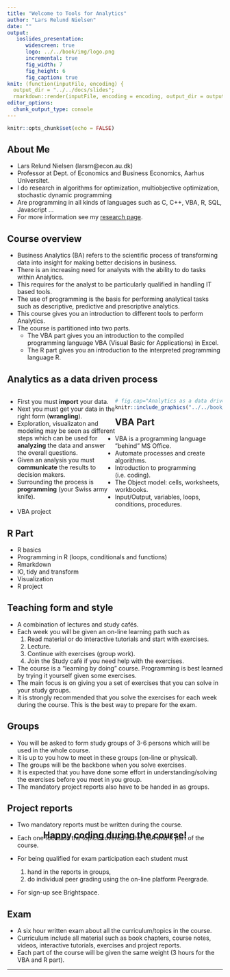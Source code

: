 ```yaml
---
title: "Welcome to Tools for Analytics"
author: "Lars Relund Nielsen"
date: ""
output: 
   ioslides_presentation: 
      widescreen: true
      logo: ../../book/img/logo.png
      incremental: true
      fig_width: 7
      fig_height: 6
      fig_caption: true
knit: (function(inputFile, encoding) {
  output_dir = "../../docs/slides";
  rmarkdown::render(inputFile, encoding = encoding, output_dir = output_dir)})
editor_options: 
  chunk_output_type: console
---
```


<!-- Two column css styles + etc -->
<style>
.column-left{
  float: left;
  width: 50%;
  text-align: left;
}
.column-right{
  float: right;
  width: 50%;
  text-align: left;
}
.centerVH {
  text-align: center;
  position: fixed;
  top: 50%;
  left: 50%;
  transform: translate(-50%, -50%);
}
</style>

```r
knitr::opts_chunk$set(echo = FALSE)
```

## About Me 

- Lars Relund Nielsen (larsrn@econ.au.dk)
- Professor at Dept. of Economics and Business Economics, Aarhus Universitet. 
- I do research in algorithms for optimization, multiobjective optimization, stochastic dynamic programming
- Are programming in all kinds of languages such as C, C++, VBA, R, SQL, Javascript …
- For more information see my [research page]( http://www.research.relund.dk/).


## Course overview {.smaller}

- Business Analytics (BA) refers to the scientific process of transforming data into insight for making better decisions in business. 
- There is an increasing need for analysts with the ability to do tasks within Analytics. 
- This requires for the analyst to be particularly qualified in handling IT based tools. 
- The use of programming is the basis for performing analytical tasks such as descriptive, predictive and prescriptive analytics. 
- This course gives you an introduction to different tools to perform Analytics.
- The course is partitioned into two parts. 
   * The VBA part gives you an introduction to the compiled programming language VBA (Visual Basic for Applications) in Excel. 
   * The R part gives you an introduction to the interpreted programming language R. 


## Analytics as a data driven process

<div class="column-right">
```r
# fig.cap="Analytics as a data driven process."
knitr::include_graphics("../../book/img/process.png", dpi = 250)
```
</div>
<div class="column-left">
- First you must __import__ your data. 
<!-- That is, take data from a database, file, web API etc. and transform it into a data frame/table.  -->
- Next you must get your data in the right form (__wrangling__).
<!-- - In general raw data may be messy and need to be structured in a __tidy__ way.  -->
<!-- Tidying your data means storing it in a structured form sutaiable for analysis. In brief, when your data is __tidy__, each column is a variable, and each row is an observation. Tidy data is important because the consistent structure lets you focus your struggle on questions about the data.  -->
<!-- - Once you have tidy data, a common first step is to __transform__ it.  -->
<!-- Transformation includes narrowing in on observations of interest (e.g. only observations from a specific year or warehouse), creating new variables based on existing variables (like the cost of using the machine that day given idle time).  -->
- Exploration, visualizaton and modeling may be seen as different steps which can be used for __analyzing__ the data and answer the overall questions. 
<!-- This part of the course will focus on the different steps except modeling.  -->
<!-- - The next step is to do a simple __exploration__ of you data such as calculating a set of summary statistics (like counts, means or KPIs).  -->
<!-- A good way to get an overview over your data is by __visualisation__.  -->
<!-- A good visualisation will show you things that you did not expect, raise new questions about the data or confirm your hypotesis. A good visualisation might also hint that you're asking the wrong question, or you need to collect different data. Exploration and visusalization are descriptive analytics and used to answer questions such as: What happend? How many, how often, where? Where exactly is the problem? What actions are needed? -->
<!-- - __Models__ are complementary tools to visualisation. Once you have made your questions sufficiently precise, you can use a model to answer them. A model is a description of a system using mathematical concepts and a simplification of the real system. That is, the results of a model are based on a set of assumptions. Models for statistical analysis, forecasting, system behaivior are predictive analytics and answer questions like: Why is this happening? What if these trends continue? What will happen next? Models for prescriptive analytics use optimization and other decision modelling techniques to suggest decision options with the goal of improving business performance and answer questions like: What is the best that can happen? -->
- Given an analysis you must __communicate__ the results to decision makers. 
<!-- Note that analytics is not a one-way process, is is common that you several times have to tidy and transform your data, explore and visualize based on the results of a model, rerun the model given feedback on you communication to the decision makers etc. Common connections are visualized using directed arrows in Figure \@ref(fig:process).  -->
- Surrounding the process is __programming__ (your Swiss army knife). 
<!-- An introduction to programming is given in the first part of the course using VBA in Excel. We will cover programming using R in this part of the course. -->
</div>

## VBA Part

-	VBA is a programming language ”behind” MS Office.
-	Automate processes and create algorithms.
-	Introduction to programming (i.e. coding).
-	The Object model: cells, worksheets, workbooks.
-	Input/Output, variables, loops, conditions, procedures. 
- VBA project

<!--<div class="centerVH">
<h2>Over to Lars ...<h2/>
<div/>-->

## R Part

- R basics
- Programming in R (loops, conditionals and functions)
- Rmarkdown
- IO, tidy and transform
- Visualization
- R project


## Teaching form and style {.smaller}

- A combination of lectures and study cafés. 
- Each week you will be given an on-line learning path such as
   1) Read material or do interactive tutorials and start with exercises.
   2) Lecture.
   3) Continue with exercises (group work).
   4) Join the Study café if you need help with the exercises.
- The course is a "learning by doing" course. Programming is best learned by trying it yourself given some exercises. 
- The main focus is on giving you a set of exercises that you can solve in your study groups.
- It is strongly recommended that you solve the exercises for each week during the course. This is the best way to prepare for the exam. 


## Groups 

- You will be asked to form study groups of 3-6 persons which will be used in the whole course. 
- It is up to you how to meet in these groups (on-line or physical). 
- The groups will be the backbone when you solve exercises. 
- It is expected that you have done some effort in understanding/solving the exercises before you meet in you group.
- The mandatory project reports also have to be handed in as groups.


## Project reports

- Two mandatory reports must be written during the course. 
- Each one focus on the topics covered in the VBA and R part of the course. 
- For being qualified for exam participation each student must 

   1) hand in the reports in groups,
   2) do individual peer grading using the on-line platform Peergrade.
   
- For sign-up see Brightspace.


## Exam

- A six hour written exam about all the curriculum/topics in the course.
- Curriculum include all material such as book chapters, course notes, videos, interactive tutorials, exercises and project reports.
- Each part of the course will be given the same weight (3 hours for the VBA and R part). 

----

<div class="centerVH">
<h2>Happy coding during the course!<h2/>
<div/>


